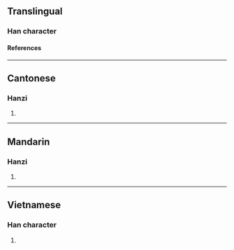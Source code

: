 {{character info}}
==Translingual==

===Han character===
{{Han char|rn=64|rad=手|as=12|sn=15|four=55086|canj=QLMC|ids=⿰扌貴}}

====References====
{{Han ref|kx=0453.290|dkj=12685|dj=0803.120|hdz=31958.030|uh=648C}}

----

==Cantonese==

===Hanzi===
{{yue-hanzi|jyut=[[gwai6]]|y=gwai6}}

# {{rfdef|yue|sort=手12}}

----

==Mandarin==
{{zh-forms|s=𰔋}}

===Hanzi===
{{cmn-hanzi|pin=[[guì]] ([[gui4]]), [[kuì]] ([[kui4]])|wg=kuei<sup>4</sup>, k'uei<sup>4</sup>}}

# {{rfdef|cmn|sort=手12}}

----

==Vietnamese==

===Han character===
{{vi-readings|rs=手12|reading=quấy}}

# {{rfdef|vi|sort=手12}}